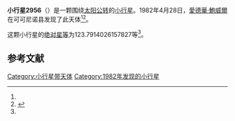 {{Infobox planet
| bgcolour = #FFFFC0
| name = 2956 Yeomans
| symbol = 
| image = 
| caption = 
| discovery = yes
| discovery_ref = 
| discoverer = [[愛德華·鮑威爾|愛德華·鮑威爾]]
| discovery_site = [[可可尼诺县|可可尼诺县]] 
| discovered = 1982年4月28日
| designations = yes
| mp_name = 
| named_after = 
| alt_names = 1982 HN1/ 1950 JG / 1974 RN1 / 1977 DL10
| mp_category = [[主带小行星|主带小行星]]
| orbit_ref = <ref name="a">[http://ssd.jpl.nasa.gov/sbdb.cgi?sstr=2956 2956 Yeomans] {{Wayback|url=http://ssd.jpl.nasa.gov/sbdb.cgi?sstr=2956 |date=20200820011553 }}，小行星數據庫瀏覽器（JPL Small-Body Database Browser）－[[美国国家航空航天局|美国国家航空航天局]]喷气推进实验室</ref>
| epoch = 2456400.5 (2013年4月18日更新)
| aphelion = {{convert|3.0140035669579|AU|km|3|abbr=on|lk=out}}
| perihelion = {{convert|2.518338499641958|AU|km|3|abbr=on}}
| semimajor = {{convert|2.766171033299929|AU|km|3|abbr=on}}
| eccentricity = 0.089594075
| period = 1680.416629 [[日|日]]<br />4.6[[儒略年|儒略年]]
| avg_speed = 
| inclination = 2.868364423821651
| asc_node = 112.2197842749471
| mean_anomaly = 
| arg_peri = 123.7914026157827
| satellites = 
| physical_characteristics = yes
| dimensions = 
| mass = 
| density = 
| surface_grav = 
| escape_velocity = 
| sidereal_day = 
| axial_tilt = 
| pole_ecliptic_lat = 
| pole_ecliptic_lon = 
| albedo = 
| temperatures= 
| temp_name1 = 
| mean_temp_1 = 
| max_temp_1 = 
| temp_name2 = 
| max_temp_2 = 
| spectral_type = 
| abs_magnitude = 123.7914026157827
}}

'''小行星2956'''（{{lang-en|2956 Yeomans}}）是一颗围绕[[太阳|太阳]][[公转|公转]]的[[小行星|小行星]]。1982年4月28日，[[愛德華·鮑威爾|愛德華·鮑威爾]]在可可尼诺县发现了此天体<ref name="a" /><ref>{{cite news|title=小行星列表|url=http://cfa-www.harvard.edu/iau/lists/NumberedMPs.txt|accessdate=2013-07-08|newspaper=哈佛大学|archive-date=2008-05-17|archive-url=https://web.archive.org/web/20080517010638/http://cfa-www.harvard.edu/iau/lists/NumberedMPs.txt|dead-url=no}}</ref>。

这颗小行星的[[绝对星等|绝对星等]]为123.7914026157827等<ref name="a" />。

==参考文献==
{{reflist}}
{{Minor Planet Number|[[小行星2955|小行星2955]]|[[小行星2957|小行星2957]]}}

{{小天体}}

[[Category:小行星带天体|Category:小行星带天体]]
[[Category:1982年发现的小行星|Category:1982年发现的小行星]]

{{asteroid-stub}}